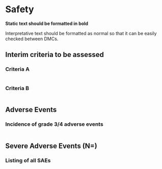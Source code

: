 # Safety

**Static text should be formatted in bold**

Interpretative text should be formatted as normal so that it can
be easily checked between DMCs.

## Interim criteria to be assessed

### Criteria A

```r

```

### Criteria B

```r

```

## Adverse Events

### Incidence of grade 3/4 adverse events

```r

```

## Severe Adverse Events (N=)

### Listing of all SAEs

```r

```


<!--## Clavien Dindo post-operative complications (N=)

```r

```
--->

